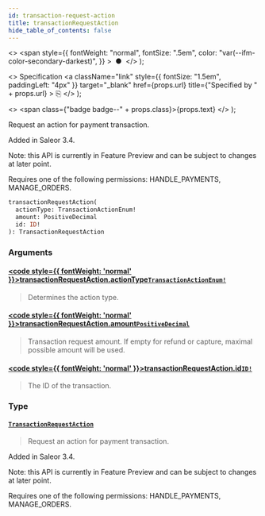```yaml
---
id: transaction-request-action
title: transactionRequestAction
hide_table_of_contents: false
---
```


  <>
    <span
      style={{
        fontWeight: "normal",
        fontSize: ".5em",
        color: "var(--ifm-color-secondary-darkest)",
      }}
    >
      &nbsp;●&nbsp;
    </span>
  </>
);

  <>
    Specification
    <a
      className="link"
      style={{ fontSize: "1.5em", paddingLeft: "4px" }}
      target="\_blank"
      href={props.url}
      title={"Specified by " + props.url}
    >
      ⎘
    </a>
  </>
);

  <>
    <span class={"badge badge--" + props.class}>{props.text}</span>
  </>
);

Request an action for payment transaction.

Added in Saleor 3.4.

Note: this API is currently in Feature Preview and can be subject to changes at later point.

Requires one of the following permissions: HANDLE_PAYMENTS, MANAGE_ORDERS.

```graphql
transactionRequestAction(
  actionType: TransactionActionEnum!
  amount: PositiveDecimal
  id: ID!
): TransactionRequestAction
```

### Arguments

#### [<code style={{ fontWeight: 'normal' }}>transactionRequestAction.<b>actionType</b></code>](#)<Bullet />[`TransactionActionEnum!`](../../../developer/api-reference/enums/transaction-action-enum) <Badge class="secondary" text="non-null"/> <Badge class="secondary" text="enum"/>

> Determines the action type.

#### [<code style={{ fontWeight: 'normal' }}>transactionRequestAction.<b>amount</b></code>](#)<Bullet />[`PositiveDecimal`](../../../developer/api-reference/scalars/positive-decimal) <Badge class="secondary" text="scalar"/>

> Transaction request amount. If empty for refund or capture, maximal possible amount will be used.

#### [<code style={{ fontWeight: 'normal' }}>transactionRequestAction.<b>id</b></code>](#)<Bullet />[`ID!`](../../../developer/api-reference/scalars/id) <Badge class="secondary" text="non-null"/> <Badge class="secondary" text="scalar"/>

> The ID of the transaction.

### Type

#### [`TransactionRequestAction`](../../../developer/api-reference/objects/transaction-request-action) <Badge class="secondary" text="object"/>

> Request an action for payment transaction.

Added in Saleor 3.4.

Note: this API is currently in Feature Preview and can be subject to changes at later point.

Requires one of the following permissions: HANDLE_PAYMENTS, MANAGE_ORDERS.

>
